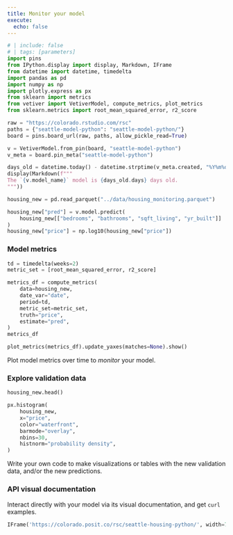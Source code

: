 ```yaml
---
title: Monitor your model
execute:
  echo: false
---
```


```python
# | include: false
# | tags: [parameters]
import pins
from IPython.display import display, Markdown, IFrame
from datetime import datetime, timedelta
import pandas as pd
import numpy as np
import plotly.express as px
from sklearn import metrics
from vetiver import VetiverModel, compute_metrics, plot_metrics
from sklearn.metrics import root_mean_squared_error, r2_score

raw = "https://colorado.rstudio.com/rsc"
paths = {"seattle-model-python": "seattle-model-python/"}
board = pins.board_url(raw, paths, allow_pickle_read=True)
```

```python
v = VetiverModel.from_pin(board, "seattle-model-python")
v_meta = board.pin_meta("seattle-model-python")
```

```python
days_old = datetime.today() - datetime.strptime(v_meta.created, "%Y%m%dT%H%M%SZ")
display(Markdown(f"""
The `{v.model_name}` model is {days_old.days} days old.
"""))
```

```python
housing_new = pd.read_parquet("../data/housing_monitoring.parquet")

housing_new["pred"] = v.model.predict(
    housing_new[["bedrooms", "bathrooms", "sqft_living", "yr_built"]]
)
housing_new["price"] = np.log10(housing_new["price"])
```

### Model metrics

```python
td = timedelta(weeks=2)
metric_set = [root_mean_squared_error, r2_score]

metrics_df = compute_metrics(
    data=housing_new,
    date_var="date",
    period=td,
    metric_set=metric_set,
    truth="price",
    estimate="pred",
)
metrics_df
```

```python
plot_metrics(metrics_df).update_yaxes(matches=None).show()
```

Plot model metrics over time to *monitor* your model.

### Explore validation data

```python
housing_new.head()
```

```python
px.histogram(
    housing_new,
    x="price",
    color="waterfront",
    barmode="overlay",
    nbins=30,
    histnorm="probability density",
)
```

Write your own code to make visualizations or tables with the new validation data, and/or the new predictions.

### API visual documentation

Interact directly with your model via its visual documentation, and get `curl` examples.

```python
IFrame('https://colorado.posit.co/rsc/seattle-housing-python/', width=700, height=350)
```

